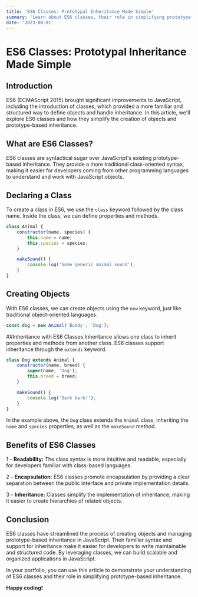 ```yaml
---
title: 'ES6 Classes: Prototypal Inheritance Made Simple'
summary: 'Learn about ES6 classes, their role in simplifying prototype-based inheritance, and how they provide a more structured approach to working with objects in JavaScript.'
date: '2023-08-01'
---
```


# ES6 Classes: Prototypal Inheritance Made Simple

## Introduction

ES6 (ECMAScript 2015) brought significant improvements to JavaScript, including the introduction of classes, which provided a more familiar and structured way to define objects and handle inheritance. In this article, we'll explore ES6 classes and how they simplify the creation of objects and prototype-based inheritance.

## What are ES6 Classes?

ES6 classes are syntactical sugar over JavaScript's existing prototype-based inheritance. They provide a more traditional class-oriented syntax, making it easier for developers coming from other programming languages to understand and work with JavaScript objects.

## Declaring a Class

To create a class in ES6, we use the `class` keyword followed by the class name. Inside the class, we can define properties and methods.

```javascript
class Animal {
	constructor(name, species) {
		this.name = name;
		this.species = species;
	}

	makeSound() {
		console.log('Some generic animal sound');
	}
}
```

## Creating Objects

With ES6 classes, we can create objects using the `new` keyword, just like traditional object-oriented languages.

```javascript
const dog = new Animal('Buddy', 'Dog');
```

##Inheritance with ES6 Classes
Inheritance allows one class to inherit properties and methods from another class. ES6 classes support inheritance through the `extends` keyword.

```javascript
class Dog extends Animal {
	constructor(name, breed) {
		super(name, 'Dog');
		this.breed = breed;
	}

	makeSound() {
		console.log('Bark bark!');
	}
}
```

In the example above, the `Dog` class extends the `Animal` class, inheriting the `name` and `species` properties, as well as the `makeSound` method.

## Benefits of ES6 Classes

1 - **Readability:** The class syntax is more intuitive and readable, especially for developers familiar with class-based languages.

2 - **Encapsulation:** ES6 classes promote encapsulation by providing a clear separation between the public interface and private implementation details.

3 - **Inheritance:** Classes simplify the implementation of inheritance, making it easier to create hierarchies of related objects.

## Conclusion

ES6 classes have streamlined the process of creating objects and managing prototype-based inheritance in JavaScript. Their familiar syntax and support for inheritance make it easier for developers to write maintainable and structured code. By leveraging classes, we can build scalable and organized applications in JavaScript.

In your portfolio, you can use this article to demonstrate your understanding of ES6 classes and their role in simplifying prototype-based inheritance.

**Happy coding!**
